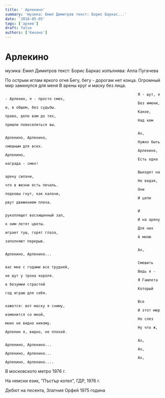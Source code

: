 ```yaml
---
title: ' Арлекино'
summary: 'музика: Емил Димитров текст: Борис Баркас...'
date: '2018-05-05'
tags: ['архив']
draft: false
authors: ['Кихано']
---
```


# Арлекино

музика: Емил Димитров
текст: Борис Баркас
изпълнява: Алла Пугачева

По острым иглам яркого огня
Бегу, бегу - дорогам нет конца.
Огромный мир замкнулся для меня
В арены круг и маску без лица.

                                                                Я - шут, я - Арлекин, я - просто смех,
                                                                Без имени, и, в общем, без судьбы.
                                                                Какое, право, дело вам до тех,
                                                                Над кем пришли повеселиться вы.

                                                                Ах, Арлекино, Арлекино,
                                                                Нужно быть смешным для всех.
                                                                Арлекино, Арлекино,
                                                                Есть одна награда - смех!

                                                                Выходят на арену силачи,
                                                                Не ведая, что в жизни есть печаль.
                                                                Они подковы гнут, как калачи,
                                                                И цепи рвут движением плеча.

                                                                И рукоплещет восхищенный зал,
                                                                И на арену к ним летят цветы.
                                                                Для них играет туш, горят глаза,
                                                                А мною заполняют перерыв.

                                                                Ах, Арлекино, Арлекино...

                                                                Смешить вас мне с годами все трудней,
                                                                Ведь я - не шут у трона короля.
                                                                Я Гамлета в безумии страстей
                                                                Который год играю для себя.

                                                                Все кажется: вот маску я сниму,
                                                                И этот мир изменится со мной,
                                                                Но слез моих не видно никому.
                                                                Ну что ж, Арлекин я, видно, не плохой.

                                                                Ах, Арлекино, Арлекино...
                                                                Ах, Арлекино, Арлекино...
                                                                Ах, Арлекино, Арлекино....

В московското метро 1976 г.

На немски език, "Пъстър котел", ГДР, 1976 г.

Дебют на песента, Златния Орфей 1975 година
